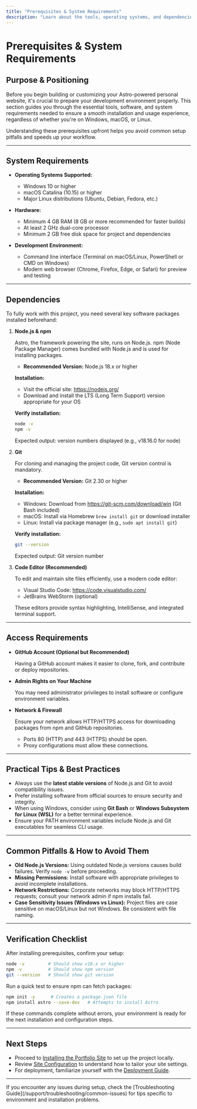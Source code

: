 ```yaml
---
title: "Prerequisites & System Requirements"
description: "Learn about the tools, operating systems, and dependencies you need before starting. Clear explanations help you prepare your environment and avoid common pitfalls—whether you're using Windows, macOS, or Linux."
---
```


# Prerequisites & System Requirements

## Purpose & Positioning

Before you begin building or customizing your Astro-powered personal website, it's crucial to prepare your development environment properly. This section guides you through the essential tools, software, and system requirements needed to ensure a smooth installation and usage experience, regardless of whether you're on Windows, macOS, or Linux.

Understanding these prerequisites upfront helps you avoid common setup pitfalls and speeds up your workflow.

---

## System Requirements

- **Operating Systems Supported:**
  - Windows 10 or higher
  - macOS Catalina (10.15) or higher
  - Major Linux distributions (Ubuntu, Debian, Fedora, etc.)

- **Hardware:**
  - Minimum 4 GB RAM (8 GB or more recommended for faster builds)
  - At least 2 GHz dual-core processor
  - Minimum 2 GB free disk space for project and dependencies

- **Development Environment:**
  - Command line interface (Terminal on macOS/Linux, PowerShell or CMD on Windows)
  - Modern web browser (Chrome, Firefox, Edge, or Safari) for preview and testing

---

## Dependencies

To fully work with this project, you need several key software packages installed beforehand:

1. **Node.js & npm**

   Astro, the framework powering the site, runs on Node.js. npm (Node Package Manager) comes bundled with Node.js and is used for installing packages.

   - **Recommended Version:** Node.js 18.x or higher

   **Installation:**
   - Visit the official site: https://nodejs.org/
   - Download and install the LTS (Long Term Support) version appropriate for your OS

   **Verify installation:**
   ```bash
   node -v
   npm -v
   ```
   Expected output: version numbers displayed (e.g., v18.16.0 for node)

2. **Git**

   For cloning and managing the project code, Git version control is mandatory.

   - **Recommended Version:** Git 2.30 or higher

   **Installation:**
   - Windows: Download from https://git-scm.com/download/win (Git Bash included)
   - macOS: Install via Homebrew `brew install git` or download installer
   - Linux: Install via package manager (e.g., `sudo apt install git`)

   **Verify installation:**
   ```bash
   git --version
   ```
   Expected output: Git version number

3. **Code Editor (Recommended)**

   To edit and maintain site files efficiently, use a modern code editor:

   - Visual Studio Code: https://code.visualstudio.com/
   - JetBrains WebStorm (optional)

   These editors provide syntax highlighting, IntelliSense, and integrated terminal support.

---

## Access Requirements

- **GitHub Account (Optional but Recommended)**

  Having a GitHub account makes it easier to clone, fork, and contribute or deploy repositories.

- **Admin Rights on Your Machine**

  You may need administrator privileges to install software or configure environment variables.

- **Network & Firewall**

  Ensure your network allows HTTP/HTTPS access for downloading packages from npm and GitHub repositories.

  - Ports 80 (HTTP) and 443 (HTTPS) should be open.
  - Proxy configurations must allow these connections.

---

## Practical Tips & Best Practices

- Always use the **latest stable versions** of Node.js and Git to avoid compatibility issues.
- Prefer installing software from official sources to ensure security and integrity.
- When using Windows, consider using **Git Bash** or **Windows Subsystem for Linux (WSL)** for a better terminal experience.
- Ensure your PATH environment variables include Node.js and Git executables for seamless CLI usage.

---

## Common Pitfalls & How to Avoid Them

- **Old Node.js Versions:** Using outdated Node.js versions causes build failures. Verify `node -v` before proceeding.
- **Missing Permissions:** Install software with appropriate privileges to avoid incomplete installations.
- **Network Restrictions:** Corporate networks may block HTTP/HTTPS requests; consult your network admin if npm installs fail.
- **Case Sensitivity Issues (Windows vs Linux):** Project files are case sensitive on macOS/Linux but not Windows. Be consistent with file naming.

---

## Verification Checklist

After installing prerequisites, confirm your setup:

```bash
node -v         # Should show v18.x or higher
npm -v          # Should show npm version
git --version   # Should show git version
```

Run a quick test to ensure npm can fetch packages:

```bash
npm init -y      # Creates a package.json file
npm install astro --save-dev   # Attempts to install Astro
```

If these commands complete without errors, your environment is ready for the next installation and configuration steps.

---

## Next Steps

- Proceed to [Installing the Portfolio Site](/getting-started/setup-installation/installing-the-portfolio-site) to set up the project locally.
- Review [Site Configuration](/configuration/site-configuration/configure-site) to understand how to tailor your site settings.
- For deployment, familiarize yourself with the [Deployment Guide](/configuration/deployment/deployment-guide).

---

<Tip>
If you encounter any issues during setup, check the [Troubleshooting Guide](/support/troubleshooting/common-issues) for tips specific to environment and installation problems.
</Tip>